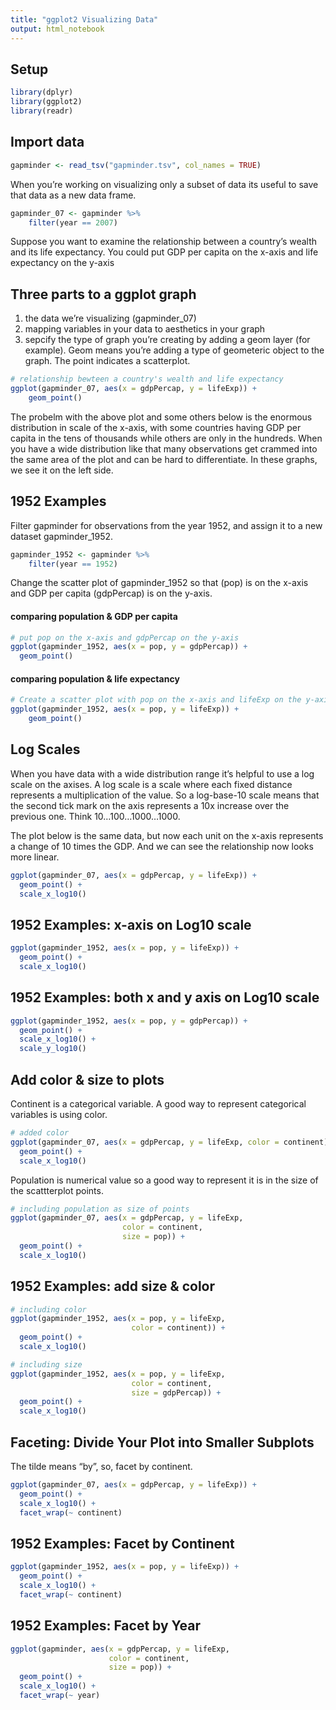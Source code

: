 ```yaml
---
title: "ggplot2 Visualizing Data"
output: html_notebook
---
```


## Setup

```r
library(dplyr)
library(ggplot2)
library(readr)
```

## Import data

```r
gapminder <- read_tsv("gapminder.tsv", col_names = TRUE)
```

When you're working on visualizing only a subset of data its useful to save that data as a new data frame.

```r
gapminder_07 <- gapminder %>%
    filter(year == 2007)
```

Suppose you want to examine the relationship between a country's wealth and its life expectancy. You could put GDP per capita on the x-axis and life expectancy on the y-axis


## Three parts to a ggplot graph

1. the data we're visualizing (gapminder_07)
2. mapping variables in your data to aesthetics in your graph
3. sepcify the type of graph you're creating by adding a geom layer (for example). Geom means you're adding a type of geometeric object to the graph. The point indicates a scatterplot.


```r
# relationship bewteen a country's wealth and life expectancy
ggplot(gapminder_07, aes(x = gdpPercap, y = lifeExp)) +
    geom_point()
```

The probelm with the above plot and some others below is the enormous distribution in scale of the x-axis, with some countries having GDP per capita in the tens of thousands while others are only in the hundreds. When you have a wide distribution like that many observations get crammed into the same area of the plot and can be hard to differentiate. In these graphs, we see it on the left side.


## 1952 Examples

Filter gapminder for observations from the year 1952, and assign it to a new dataset gapminder_1952.

```r
gapminder_1952 <- gapminder %>%
    filter(year == 1952)
```

Change the scatter plot of gapminder_1952 so that (pop) is on the x-axis and GDP per capita (gdpPercap) is on the y-axis.

#### comparing population & GDP per capita

```r
# put pop on the x-axis and gdpPercap on the y-axis
ggplot(gapminder_1952, aes(x = pop, y = gdpPercap)) +
  geom_point()
```

#### comparing population & life expectancy

```r
# Create a scatter plot with pop on the x-axis and lifeExp on the y-axis
ggplot(gapminder_1952, aes(x = pop, y = lifeExp)) + 
    geom_point()
```

## Log Scales

When you have data with a wide distribution range it's helpful to use a log scale on the axises. A log scale is a scale where each fixed distance represents a multiplication of the value. So a log-base-10 scale means that the second tick mark on the axis represents a 10x increase over the previous one. Think 10...100...1000...1000.

The plot below is the same data, but now each unit on the x-axis represents a change of 10 times the GDP. And we can see the relationship now looks more linear.

```r
ggplot(gapminder_07, aes(x = gdpPercap, y = lifeExp)) +
  geom_point() +
  scale_x_log10()
```

## 1952 Examples: x-axis on Log10 scale

```r
ggplot(gapminder_1952, aes(x = pop, y = lifeExp)) +
  geom_point() +
  scale_x_log10()
```

## 1952 Examples: both x and y axis on Log10 scale

```r
ggplot(gapminder_1952, aes(x = pop, y = gdpPercap)) +
  geom_point() +
  scale_x_log10() +
  scale_y_log10()
```

## Add color & size to plots

Continent is a categorical variable. A good way to represent categorical variables is using color. 

```r
# added color
ggplot(gapminder_07, aes(x = gdpPercap, y = lifeExp, color = continent)) +
  geom_point() +
  scale_x_log10()
```

Population is numerical value so a good way to represent it is in the size of the scattterplot points.

```r
# including population as size of points
ggplot(gapminder_07, aes(x = gdpPercap, y = lifeExp,
                         color = continent,
                         size = pop)) +
  geom_point() +
  scale_x_log10()
```

## 1952 Examples: add size & color

```r
# including color
ggplot(gapminder_1952, aes(x = pop, y = lifeExp,
                           color = continent)) +
  geom_point() +
  scale_x_log10()
```

```r
# including size
ggplot(gapminder_1952, aes(x = pop, y = lifeExp,
                           color = continent,
                           size = gdpPercap)) +
  geom_point() +
  scale_x_log10()
```

## Faceting: Divide Your Plot into Smaller Subplots

The tilde means "by", so, facet by continent.

```r
ggplot(gapminder_07, aes(x = gdpPercap, y = lifeExp)) +
  geom_point() +
  scale_x_log10() +
  facet_wrap(~ continent)
```

## 1952 Examples: Facet by Continent

```r
ggplot(gapminder_1952, aes(x = pop, y = lifeExp)) +
  geom_point() +
  scale_x_log10() +
  facet_wrap(~ continent)
```

## 1952 Examples: Facet by Year

```r
ggplot(gapminder, aes(x = gdpPercap, y = lifeExp,
                      color = continent,
                      size = pop)) +
  geom_point() +
  scale_x_log10() +
  facet_wrap(~ year)
```

